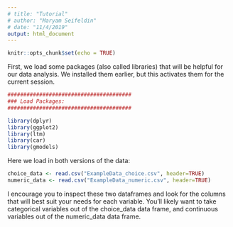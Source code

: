 ```yaml
---
# title: "Tutorial"
# author: "Maryam Seifeldin"
# date: "11/4/2019"
output: html_document
---
```


```r
knitr::opts_chunk$set(echo = TRUE)
```
First, we load some packages (also called libraries) that will be helpful for our data analysis. We installed them earlier, but this activates them for the current session.
```r
#######################################
### Load Packages:
#######################################

library(dplyr)
library(ggplot2)
library(ltm)
library(car)
library(gmodels)

```
Here we load in both versions of the data:
```r
choice_data <- read.csv("ExampleData_choice.csv", header=TRUE)
numeric_data <- read.csv("ExampleData_numeric.csv", header=TRUE)
```
I encourage you to inspect these two dataframes and look for the columns that will best suit your needs for each variable. You'll likely want to take categorical variables out of the choice_data data frame, and continuous variables out of the numeric_data data frame.